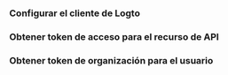 

<ApiResourcesDescription />

### Configurar el cliente de Logto

<ConfigApiResources />

### Obtener token de acceso para el recurso de API

<FetchAccessTokenForApiResources />

### Obtener token de organización para el usuario

<FetchOrganizationTokenForUser />
